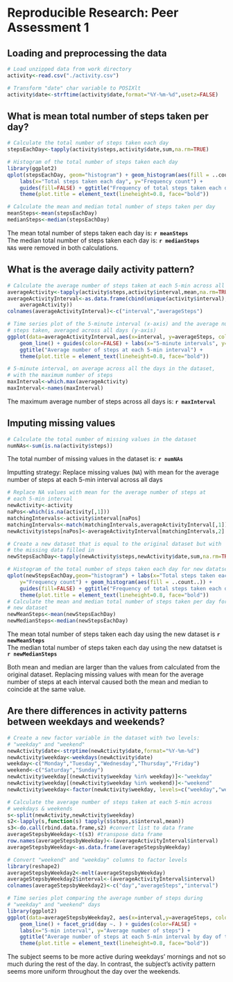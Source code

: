 Reproducible Research: Peer Assessment 1
========================================================

## Loading and preprocessing the data

```r
# Load unzipped data from work directory
activity<-read.csv("./activity.csv")

# Transform "date" char variable to POSIXlt
activity$date<-strftime(activity$date,format="%Y-%m-%d",usetz=FALSE)
```

## What is mean total number of steps taken per day?

```r
# Calculate the total number of steps taken each day
stepsEachDay<-tapply(activity$steps,activity$date,sum,na.rm=TRUE)

# Histogram of the total number of steps taken each day
library(ggplot2)
qplot(stepsEachDay, geom="histogram") + geom_histogram(aes(fill = ..count..)) +
    labs(x="Total steps taken each day", y="Frequency count") +
    guides(fill=FALSE) + ggtitle("Frequency of total steps taken each day") +
    theme(plot.title = element_text(lineheight=0.8, face="bold"))
```

```r
# Calculate the mean and median total number of steps taken per day
meanSteps<-mean(stepsEachDay)
medianSteps<-median(stepsEachDay)
```

The mean total number of steps taken each day is: **`r meanSteps`**  
The median total number of steps taken each day is: **`r medianSteps`**  
`NA`s were removed in both calculations.

## What is the average daily activity pattern?

```r
# Calculate the average number of steps taken at each 5-min across all days 
averageActivity<-tapply(activity$steps,activity$interval,mean,na.rm=TRUE)
averageActivityInterval<-as.data.frame(cbind(unique(activity$interval),
    averageActivity))
colnames(averageActivityInterval)<-c("interval","averageSteps")

# Time series plot of the 5-minute interval (x-axis) and the average number of 
# steps taken, averaged across all days (y-axis)
ggplot(data=averageActivityInterval,aes(x=interval, y=averageSteps, color="")) + 
    geom_line() + guides(color=FALSE) + labs(x="5-minute intervals", y="Average number of steps") +
    ggtitle("Average number of steps at each 5-min interval") +
    theme(plot.title = element_text(lineheight=0.8, face="bold"))
```

```r
# 5-minute interval, on average across all the days in the dataset, 
# with the maximum number of steps
maxInterval<-which.max(averageActivity)
maxInterval<-names(maxInterval)
```

The maximum average number of steps across all days is: **`r maxInterval`**

## Imputing missing values

```r
# Calculate the total number of missing values in the dataset 
numNAs<-sum(is.na(activity$steps))
```

The total number of missing values in the dataset is: **`r numNAs`**  
  
Imputting strategy: Replace missing values (`NA`) with mean for the average number of steps at each 5-min interval across all days

```r
# Replace NA values with mean for the average number of steps at 
# each 5-min interval
newActivity<-activity
naPos<-which(is.na(activity[,1]))
matchingIntervals<-activity$interval[naPos]
matchingIntervals<-match(matchingIntervals,averageActivityInterval[,1])
newActivity$steps[naPos]<-averageActivityInterval[matchingIntervals,2]
```

```r
# Create a new dataset that is equal to the original dataset but with 
# the missing data filled in
newStepsEachDay<-tapply(newActivity$steps,newActivity$date,sum,na.rm=TRUE)
```

```r
# Histogram of the total number of steps taken each day for new datatset
qplot(newStepsEachDay,geom="histogram") + labs(x="Total steps taken each day", 
    y="Frequency count") + geom_histogram(aes(fill = ..count..)) + 
    guides(fill=FALSE) + ggtitle("Frequency of total steps taken each day") +
    theme(plot.title = element_text(lineheight=0.8, face="bold"))
# Calculate the mean and median total number of steps taken per day for 
# new dataset
newMeanSteps<-mean(newStepsEachDay)
newMedianSteps<-median(newStepsEachDay)
```

The mean total number of steps taken each day using the new dataset is **`r newMeanSteps`**  
The median total number of steps taken each day using the new datatset is  **`r newMedianSteps`**  
  
Both mean and median are larger than the values from calculated from the original dataset.
Replacing missing values with mean for the average number of steps at each interval caused both the mean and median
to coincide at the same value.

## Are there differences in activity patterns between weekdays and weekends?
```r
# Create a new factor variable in the dataset with two levels: 
# "weekday" and "weekend"
newActivity$date<-strptime(newActivity$date,format="%Y-%m-%d")
newActivity$weekday<-weekdays(newActivity$date)
weekday<-c("Monday","Tuesday","Wednesday","Thursday","Friday")
weekend<-c("Saturday","Sunday")
newActivity$weekday[(newActivity$weekday %in% weekday)]<-"weekday"
newActivity$weekday[(newActivity$weekday %in% weekend)]<-"weekend"
newActivity$weekday<-factor(newActivity$weekday, levels=c("weekday","weekend"))
```

```r
# Calculate the average number of steps taken at each 5-min across 
# weekdays & weekends
s<-split(newActivity,newActivity$weekday)
s2<-lapply(s,function(s) tapply(s$steps,s$interval,mean)) 
s3<-do.call(rbind.data.frame,s2) #convert list to data frame
averageStepsbyWeekday<-t(s3) #transpose data frame
row.names(averageStepsbyWeekday)<-(averageActivityInterval$interval)
averageStepsbyWeekday<-as.data.frame(averageStepsbyWeekday)

# Convert "weekend" and "weekday" columns to factor levels
library(reshape2)
averageStepsbyWeekday2<-melt(averageStepsbyWeekday)
averageStepsbyWeekday2$interval<-(averageActivityInterval$interval)
colnames(averageStepsbyWeekday2)<-c("day","averageSteps","interval")

# Time series plot comparing the average number of steps during 
# "weekday" and "weekend" days 
library(ggplot2)
ggplot(data=averageStepsbyWeekday2, aes(x=interval,y=averageSteps, color=day)) +
    geom_line() + facet_grid(day ~. ) + guides(color=FALSE) + 
    labs(x="5-min interval", y="Average number of steps") + 
    ggtitle("Average number of steps at each 5-min interval by day of the week") + 
    theme(plot.title = element_text(lineheight=0.8, face="bold"))
```

The subject seems to be more active during weekdays' mornings and not so much during the rest of the day. In contrast, the subject's activity pattern seems more uniform throughout the day over the weekends.







